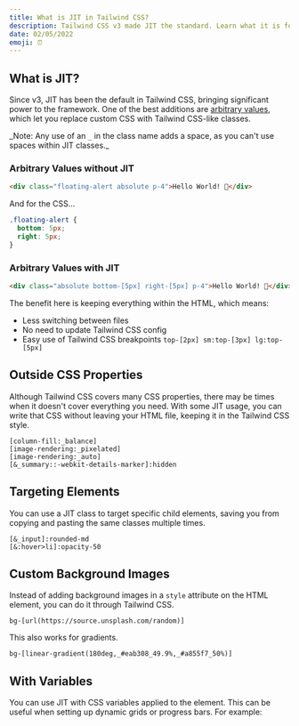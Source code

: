 ```yaml
---
title: What is JIT in Tailwind CSS?
description: Tailwind CSS v3 made JIT the standard. Learn what it is for and how to use JIT to write custom CSS outside of the scope of Tailwind CSS.
date: 02/05/2022
emoji: ⏰
---
```


## What is JIT?

Since v3, JIT has been the default in Tailwind CSS, bringing significant power to the framework. One of the best additions are [arbitrary values](https://tailwindcss.com/docs/adding-custom-styles#using-arbitrary-values), which let you replace custom CSS with Tailwind CSS-like classes.

_Note: Any use of an `_` in the class name adds a space, as you can't use spaces within JIT classes.\_

### Arbitrary Values without JIT

```html
<div class="floating-alert absolute p-4">Hello World! 👋</div>
```

And for the CSS...

```css
.floating-alert {
  bottom: 5px;
  right: 5px;
}
```

### Arbitrary Values with JIT

```html
<div class="absolute bottom-[5px] right-[5px] p-4">Hello World! 👋</div>
```

The benefit here is keeping everything within the HTML, which means:

- Less switching between files
- No need to update Tailwind CSS config
- Easy use of Tailwind CSS breakpoints `top-[2px] sm:top-[3px] lg:top-[5px]`

## Outside CSS Properties

Although Tailwind CSS covers many CSS properties, there may be times when it doesn't cover everything you need. With some JIT usage, you can write that CSS without leaving your HTML file, keeping it in the Tailwind CSS style.

```
[column-fill:_balance]
[image-rendering:_pixelated]
[image-rendering:_auto]
[&_summary::-webkit-details-marker]:hidden
```

## Targeting Elements

You can use a JIT class to target specific child elements, saving you from copying and pasting the same classes multiple times.

```
[&_input]:rounded-md
[&:hover>li]:opacity-50
```

## Custom Background Images

Instead of adding background images in a `style` attribute on the HTML element, you can do it through Tailwind CSS.

```
bg-[url(https://source.unsplash.com/random)]
```

This also works for gradients.

```
bg-[linear-gradient(180deg,_#eab308_49.9%,_#a855f7_50%)]
```

## With Variables

You can use JIT with CSS variables applied to the element. This can be useful when setting up dynamic grids or progress bars. For example:

<BlogPreview
  previewId="progress-bar"
  previewTitle="Progress Bar Example"
  previewContainer="min-h-screen grid place-content-center p-8"
/>
